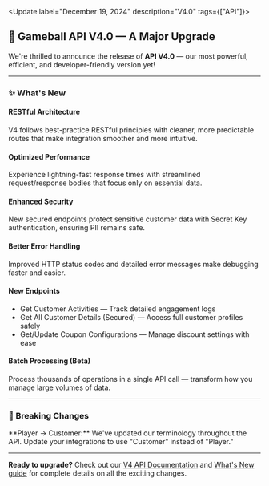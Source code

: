 <Update label="December 19, 2024" description="V4.0" tags={["API"]}>

## 🚀 Gameball API V4.0 — A Major Upgrade

We're thrilled to announce the release of **API V4.0** — our most powerful, efficient, and developer-friendly version yet!

---

### ✨ What's New

#### **RESTful Architecture**
V4 follows best-practice RESTful principles with cleaner, more predictable routes that make integration smoother and more intuitive.

#### **Optimized Performance**
Experience lightning-fast response times with streamlined request/response bodies that focus only on essential data.

#### **Enhanced Security**
New secured endpoints protect sensitive customer data with Secret Key authentication, ensuring PII remains safe.

#### **Better Error Handling**
Improved HTTP status codes and detailed error messages make debugging faster and easier.

#### **New Endpoints**
- Get Customer Activities — Track detailed engagement logs
- Get All Customer Details (Secured) — Access full customer profiles safely
- Get/Update Coupon Configurations — Manage discount settings with ease

#### **Batch Processing (Beta)**
Process thousands of operations in a single API call — transform how you manage large volumes of data.

---

### 🔄 Breaking Changes

<Note>
**Player → Customer:** We've updated our terminology throughout the API. Update your integrations to use "Customer" instead of "Player."
</Note>

---

**Ready to upgrade?** Check out our [V4 API Documentation](/api-reference/introduction) and [What's New guide](/api-reference/overview/whats-new) for complete details on all the exciting changes.

</Update>